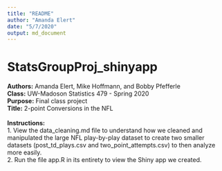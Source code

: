```yaml
---
title: "README"
author: "Amanda Elert"
date: "5/7/2020"
output: md_document
---
```


# StatsGroupProj_shinyapp
**Authors:** Amanda Elert, Mike Hoffmann, and Bobby Pfefferle 
<br>
**Class:** UW-Madoson Statistics 479 - Spring 2020
<br>
**Purpose:** Final class project
<br>
**Title:** 2-point Conversions in the NFL
<br>
<br>
**Instructions:** 
<br>
1. View the data_cleaning.md file to understand how we cleaned and manipulated the large NFL play-by-play dataset to create two smaller datasets (post_td_plays.csv and two_point_attempts.csv) to then analyze more easily.
<br>
2. Run the file app.R in its entirety to view the Shiny app we created. 
